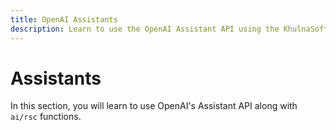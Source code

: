 ```yaml
---
title: OpenAI Assistants
description: Learn to use the OpenAI Assistant API using the KhulnaSoft AI SDK in your Next.js App Router application
---
```


# Assistants

In this section, you will learn to use OpenAI's Assistant API along with `ai/rsc` functions.
